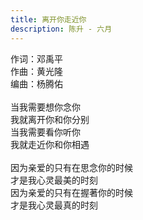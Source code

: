 ```yaml
---
title: 离开你走近你
description: 陈升 - 六月
---
```


作词：邓禹平<br />作曲：黄光隆<br />编曲：杨腾佑<br /><br />当我需要想你念你<br />我就离开你和你分别<br />当我需要看你听你<br />我就走近你和你相遇<br /><br />因为亲爱的只有在思念你的时候<br />才是我心灵最美的时刻<br />因为亲爱的只有在握著你的时候<br />才是我心灵最真的时刻